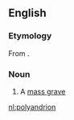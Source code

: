 ==English==

===Etymology===
From {{etyl|grc}} {{term|πολυάνδριον|lang=grc}}.

===Noun===
{{en-noun|polyandria}}

# A [[mass grave]]

[[nl:polyandrion]]